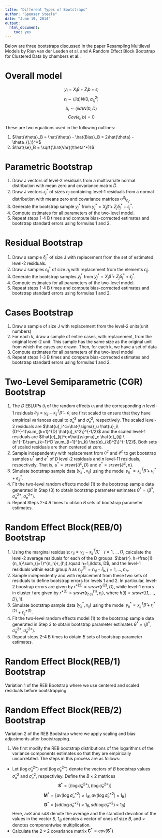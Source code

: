 ```yaml
---
title: "Different Types of Bootstraps"
author: "Spenser Steele"
date: "June 19, 2014"
output:
  html_document:
    toc: yes
---
```


Below are three bootstraps discussed in the paper Resampling Multilevel Models by Rien van der Leeden et al. and A Random Effect Block Bootstrap for Clustered Data by chambers et al..

Overall model
==============================
$$y_i = X_i \beta + Z_i b + \epsilon_i$$
$$\epsilon_i \sim(iid) N(0, \sigma_{\epsilon_i}^2)$$
$$b_i \sim(iid) N(0, D)$$
$$Cov(\epsilon_i, b)=0$$

These are two equations used in the following outlines:

(1) $\hat{\theta}_B = \hat{\theta} - \hat{Bias}_B = 2\hat{\theta} - \theta_{(.)}^*$
(2) $\hat{se}_B = \sqrt{\hat{Var}(\theta^*)}$

Parametric Bootstrap
==============================
1. Draw J vectors of level-2 residuals from a multivariate normal distribution with mean zero and covariance matrix $\hat{D}$.
2. Draw J vectors $\epsilon_j^*$ of sizes $n_j$ containing level-1 residuals from a normal distribution with means zero and covariance matrices $\hat{\sigma}^2I_{n_j}$.
3. Generate the bootstrap sample $y_j^*$ from $y_j^*=X_j \hat{\beta}+Z_j \delta_j^* + \epsilon_j^*$.
4. Compute estimates for all parameters of the two-level model.
5. Repeat steps 1-4 B times and compute bias-corrected estimates and bootstrap standard errors using formulas 1 and 2.

Residual Bootstrap
==============================
1. Draw a sample $\delta_j^*$ of size J with replacement from the set of estimated level-2 residuals.
2. Draw J samples $\epsilon_{ij}^*$ of size $n_j$ with replacement from the elements $\hat{\epsilon}_{ij}$.
3. Generate the bootstrap samples $y_j^*$ from $y_j^*=X_j \hat{\beta}+Z_j \delta_j^* + \epsilon_j^*$.
4. Compute estimates for all parameters of the two-level model.
5. Repeat steps 1-4 B times and compute bias-corrected estimates and bootstrap standard errors using formulas 1 and 2.

Cases Bootstrap
==============================
1. Draw a sample of size J with replacement from the level-2 units(unit numbers)
2. For each k, draw a sample of entire cases, with replacement, from the original level-2 unit. This sample has the same size as the original unit from which the cases are drawn. Then, for each k, we have a set of data
3. Compute estimates for all parameters of the two-level model
4. Repeat steps 1-3 B times and compute bias-corrected estimates and bootstrap standard errors using formulas 1 and 2.

Two-Level Semiparametric (CGR) Bootstrap
==============================
1. The $D$ EBLUPs $\hat{u}_i$ of the random effects $u_i$ and the corresponding $n$ level-1 residuals $\hat{e}_{ij} = y_{ij} - x_{ij}^T \hat{\beta} - \hat{u}_i$ are first scaled to ensure that they have empirical variances equal to $\hat{\sigma}_u^2$ and $\hat{\sigma}_e^2$, respectively. The scaled level-2 residuals are $\hat{u}_i^c=\hat{\sigma}_u \hat{u}_i\{D^{-1}\sum_{k=1}^{D} \hat{u}_k^2\}^{-1/2}$ and the scaled level-1 residuals are $\hat{e}_{ij}^c=\hat{\sigma}_e \hat{e}_{ij} \{n^{-1}\sum_{k=1}^D \sum_{l=1}^{n_k} \hat{e}_{kl}^2\}^{-1/2}$. Both sets of scaled residuals are then centered at zero.
2. Sample independently with replacement from $\hat{u}^c$ and $\hat{e}^c$ to get bootstrap samples $u^*$ and $e^*$ of $D$ level-2 residuals and $n$ level-11 residuals, respectively. That is, $u^*=srswr\{\hat{u}^c, D\}$ and $e^*=srswr\{\hat{e}^c, n\}$.
3. Simulate bootstrap sample data $(y_{ij}^*, x_{ij})$ using the model $y_{ij}^*=x_{ij}^T \hat{\beta} + u_i^* + e_{ij}^*$.
4. Fit the two-level random effects model (1) to the bootstrap sample data generated in Step (3) to obtain bootstrap parameter estimates $\hat{\theta}^*=(\hat{\beta}^*, \hat{\sigma}_u^{2*}, \hat{\sigma}_e^{2*})$.
5. Repeat Steps 2-4 $B$ times to obtain $B$ sets of bootstrap parameter estimates.

Random Effect Block(REB/0) Bootstrap
==============================
1. Using the marginal residuals: $r_{ij}=y_{ij}-x_{ij}^T \hat{\beta},\quad j=1,\ldots, D$, calculate the level-2 average residuals for each of the D groups: $\bar{r}_h=\frac{1}{n_h}\sum_{j=1}^{n_h}r_{hj},\quad h=1,\ldots, D$, and the level-1 residuals within each group $h$ as $r_{hj}^{(1)}=r_{hj}-\bar{r}_h,j=1,\ldots,n_h$.
2. Sample independently and with replacement from these two sets of residuals to define bootstrap errors for levels 1 and 2. In particular, level-2 boostrap errors are given by $r^{*(2)}=srswr(\bar{r}^{(2)}, D)$, while level-1 errors in cluster $i$ are given by $r^{*(1)}=srswr(r_{h(i)}^{(1)},n_i)$, where $h(i)=srswr(\{1,\ldots,D\},1)$.
3. Simulate bootstrap sample data $(y_{ij}^*, x_{ij})$ using the model $y_{ij}^*=x_{ij}^T \hat{\beta}+r_i^{*(2)}+r_{ij}^{*(1)}$.
4. Fit the two-level random effects model (1) to the bootstrap sample data generated in Step 3 to obtain bootstrap parameter estimates $\hat{\theta}^*=(\hat{\beta}^*, \hat{\sigma}_u^{2*}, \hat{\sigma}_e^{2*})$.
5. Repeat steps 2-4 B times to obtain $B$ sets of bootstrap parameter estimates.

Random Effect Block(REB/1) Bootstrap
==============================
Variation 1 of the REB Bootstrap where we use centered and scaled residuals before bootstrapping.

Random Effect Block(REB/2) Bootstrap
==============================
Variation 2 of the REB Bootstrap where we apply scaling and bias adjustments after bootstrapping.

1. We first modify the REB bootstrap distributions of the logarithms of the variance components estimates so that they are empirically uncorrelated. The steps in this process are as follows:
  + Let ($\log \hat{\sigma}_u^{2*}$) and ($\log \hat{\sigma}_e^{2*}$) denote the vectors of $B$ bootstrap values $\hat{\sigma}_u^{2}$ and $\hat{\sigma}_e^2$, respectivley. Define the $B\times 2$ matrices
  $$\mathbf{S}^*=[(\log \hat{\sigma}_u^{2*}), (\log \hat{\sigma}_e^{2*})]$$
  $$\mathbf{M}^*=[av(\log \hat{\sigma}_u^{*2})\times 1_B, av(\log \hat{\sigma}_e^{*2})\times 1_B]$$
  $$\mathbf{D}^*=[sd(\log \hat{\sigma}_u^{*2})\times 1_B, sd(\log \hat{\sigma}_e^{*2})\times 1_B]$$
  Here, av$S$ and sd$S$ denote the average and the standard deviation of the values in the vector $S$, $1_B$ denotes a vector of ones of size $B$, and $\times$ denotes componentwise multiplication.
  + Calculate the $2\times 2$ covariance matrix $\mathbf{C}^*=cov(\mathbf{S}^*)$
